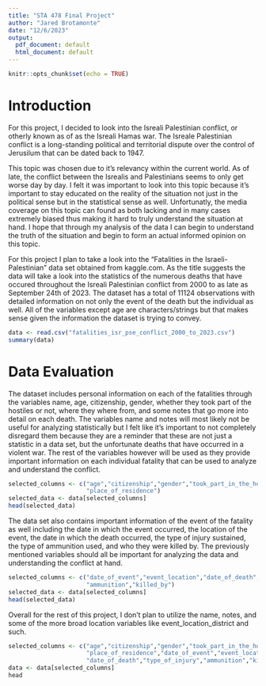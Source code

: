 ---
title: "STA 478 Final Project"
author: "Jared Brotamonte"
date: "12/6/2023"
output:
  pdf_document: default
  html_document: default
---

```{r setup, include=FALSE}
knitr::opts_chunk$set(echo = TRUE)
```

# Introduction
  For this project, I decided to look into the Isreali Palestinian conflict, or otherly known as of as the Isreali Hamas war. The Isreale Palestinian conflict is a long-standing political and territorial dispute over the control of Jerusilum that can be dated back to 1947.
  
  This topic was chosen due to it's relevancy within the current world. As of late, the conflict between the Isrealis and Palestinians seems to only get worse day by day. I felt it was important to look into this topic because it's important to stay educated on the reality of the situation not just in the political sense but in the statistical sense as well. Unfortunatly, the media coverage on this topic can found as both lacking and in many cases extremely biased thus making it hard to truly understand the situation at hand. I hope that through my analysis of the data I can begin to understand the truth of the situation and begin to form an actual informed opinion on this topic.
  
  For this project I plan to take a look into the "Fatalities in the Israeli-Palestinian" data set obtained from kaggle.com. As the title suggests the data will take a look into the statistics of the numerous deaths that have occured throughout the Isreali Palestinian conflict from 2000 to as late as September 24th of 2023. The dataset has a total of 11124 observations with detailed information on not only the event of the death but the individual as well. All of the variables except age are characters/strings but that makes sense given the information the dataset is trying to convey.
```{r}
data <- read.csv("fatalities_isr_pse_conflict_2000_to_2023.csv")
summary(data)
```

# Data Evaluation
  The dataset includes personal information on each of the fatalities through the variables name, age, citizenship, gender, whether they took part of the hostiles or not, where they where from, and some notes that go more into detail on each death. The variables name and notes will most likely not be useful for analyzing statistically but I felt like it's important to not completely disregard them because they are a reminder that these are not just a statistic in a data set, but the unfortunate deaths that have occurred in a violent war. The rest of the variables however will be used as they provide important information on each individual fatality that can be used to analyze and understand the conflict.
```{r}
selected_columns <- c("age","citizenship","gender","took_part_in_the_hostilities",
                      "place_of_residence")
selected_data <- data[selected_columns]
head(selected_data)
```
  The data set also contains important information of the event of the fatality as well including the date in which the event occurred, the location of the event, the date in which the death occurred, the type of injury sustained, the type of ammunition used, and who they were killed by. The previously mentioned variables should all be important for analyzing the data and understanding the conflict at hand.
```{r}
selected_columns <- c("date_of_event","event_location","date_of_death","type_of_injury",
                      "ammunition","killed_by")
selected_data <- data[selected_columns]
head(selected_data)
```

Overall for the rest of this project, I don't plan to utilize the name, notes, and some of the more broad location variables like event_location_district and such.
```{r}
selected_columns <- c("age","citizenship","gender","took_part_in_the_hostilities",
                      "place_of_residence","date_of_event","event_location",
                      "date_of_death","type_of_injury","ammunition","killed_by")
data <- data[selected_columns]
head
```

